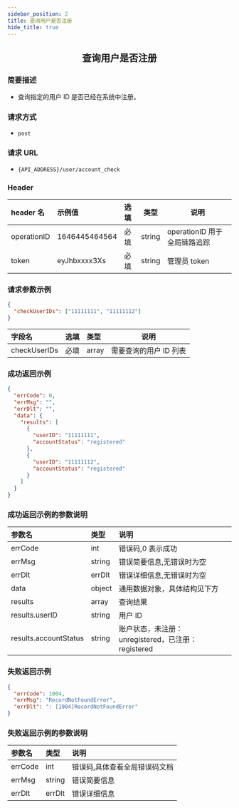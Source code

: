 ```yaml
---
sidebar_position: 2
title: 查询用户是否注册
hide_title: true
---
```


<center>

## 查询用户是否注册

</center>

### 简要描述

- 查询指定的用户 ID 是否已经在系统中注册。

### 请求方式

- `post`

### 请求 URL

- `{API_ADDRESS}/user/account_check`

### Header

| header 名   | 示例值        | 选填 | 类型   | 说明                         |
| :---------- | :------------ | :--- | ------ | ---------------------------- |
| operationID | 1646445464564 | 必填 | string | operationID 用于全局链路追踪 |
| token       | eyJhbxxxx3Xs  | 必填 | string | 管理员 token                 |

### 请求参数示例

```json
{
  "checkUserIDs": ["11111111", "11111112"]
}
```

| 字段名       | 选填 | 类型  | 说明                   |
| :----------- | :--- | :---- | ---------------------- |
| checkUserIDs | 必填 | array | 需要查询的用户 ID 列表 |

### 成功返回示例

```json
{
  "errCode": 0,
  "errMsg": "",
  "errDlt": "",
  "data": {
    "results": [
      {
        "userID": "11111111",
        "accountStatus": "registered"
      },
      {
        "userID": "11111112",
        "accountStatus": "registered"
      }
    ]
  }
}
```

### 成功返回示例的参数说明

| 参数名                | 类型   | 说明                                               |
| :-------------------- | :----- | :------------------------------------------------- |
| errCode               | int    | 错误码,0 表示成功                                  |
| errMsg                | string | 错误简要信息,无错误时为空                          |
| errDlt                | errDlt | 错误详细信息,无错误时为空                          |
| data                  | object | 通用数据对象，具体结构见下方                       |
| results               | array  | 查询结果                                           |
| results.userID        | string | 用户 ID                                            |
| results.accountStatus | string | 账户状态，未注册：unregistered，已注册：registered |

### 失败返回示例

```json
{
  "errCode": 1004,
  "errMsg": "RecordNotFoundError",
  "errDlt": ": [1004]RecordNotFoundError"
}
```

### 失败返回示例的参数说明

| 参数名  | 类型   | 说明                          |
| :------ | :----- | :---------------------------- |
| errCode | int    | 错误码,具体查看全局错误码文档 |
| errMsg  | string | 错误简要信息                  |
| errDlt  | errDlt | 错误详细信息                  |
